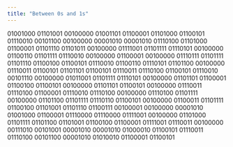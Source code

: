 ```yaml
---
title: "Between 0s and 1s"
---
```


01001000 01101001 00100000 01001101 01100001 01101000 01100101 01110010 00101100 00100000 00001010 00001010 01110100 01101000 01100001 01101110 01101011 00100000 01111001 01101111 01110101 00100000 01100110 01101111 01110010 00100000 01100001 00100000 01110111 01101111 01101110 01100100 01100101 01110010 01100110 01110101 01101100 00100000 01110011 01100101 01101101 01100101 01110011 01110100 01100101 01110010 00101110 00100000 01011001 01101111 01110101 00100000 01101101 01100001 01100100 01100101 00100000 01101101 01100101 00100000 01110011 01110100 01100001 01110010 01110100 00100000 01110100 01101111 00100000 01101100 01101111 01110110 01100101 00100000 01100011 01101111 01100100 01101001 01101110 01100111 00100001 00100000 00001010 01001000 01100001 01110000 01110000 01111001 00100000 01101000 01101111 01101100 01101001 01100100 01100001 01111001 01110011 00100000 00111010 00101001 00001010 00001010 01000010 01100101 01110011 01110100 00101100 00001010 01010010 01100001 01100101
